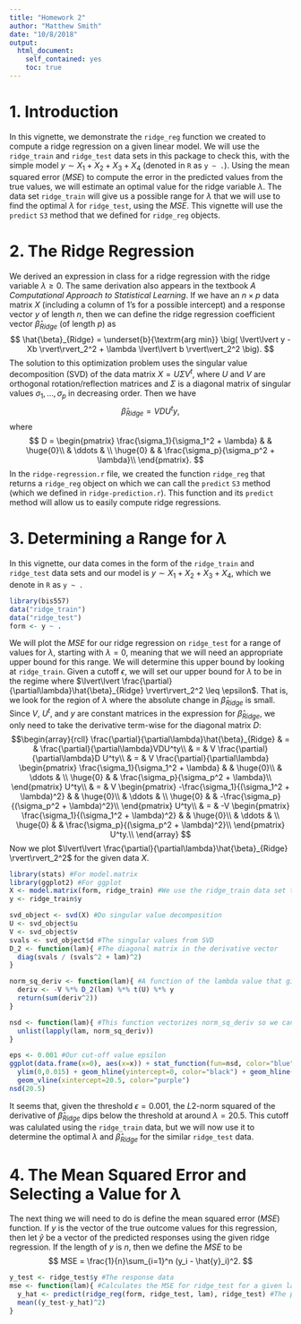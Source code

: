 ```yaml
---
title: "Homework 2"
author: "Matthew Smith"
date: "10/8/2018"
output:
  html_document:
    self_contained: yes
    toc: true
---
```

<!--
%\VignetteEngine{knitr::rmarkdown}
%\VignetteIndexEntry{The linear model vignette}
-->

# 1. Introduction
In this vignette, we demonstrate the `ridge_reg` function we created to compute a ridge regression
on a given linear model. We will use the `ridge_train` and `ridge_test` data sets in this package to
check this, with the simple model $y \sim X_1 + X_2 + X_3 + X_4$ (denoted in `R` as `y ~ .`). Using
the mean squared error ($MSE$) to compute the error in the predicted values from the true values, we
will estimate an optimal value for the ridge variable $\lambda$. The data set `ridge_train` will give
us a possible range for $\lambda$ that we will use to find the optimal $\lambda$ for `ridge_test`,
using the $MSE$. This vignette will use the `predict` `S3` method that we defined for `ridge_reg`
objects.


# 2. The Ridge Regression
We derived an expression in class for a ridge regression with the ridge variable $\lambda \geq 0$.
The same derivation also appears in the textbook
*A Computational Approach to Statistical Learning*. If we have an $n \times p$ data matrix $X$
(including a column of $1$'s for a possible intercept) and a response vector $y$ of length $n$,
then we can define the ridge regression coefficient vector $\hat{\beta}_{Ridge}$ (of length $p$) as
$$
\hat{\beta}_{Ridge} = \underset{b}{\textrm{arg min}} \big( \lvert\lvert y - Xb \rvert\rvert_2^2 + \lambda \lvert\lvert b \rvert\vert_2^2 \big).
$$
The solution to this optimization problem uses the singular value decomposition (SVD) of the data
matrix $X = U \Sigma V^t$, where $U$ and $V$ are orthogonal rotation/reflection matrices and
$\Sigma$ is a diagonal matrix of singular values $\sigma_1, \dots, \sigma_p$ in decreasing order.
Then we have
$$
\hat{\beta}_{Ridge} = VDU^ty,
$$
where
$$
D = \begin{pmatrix}
\frac{\sigma_1}{\sigma_1^2 + \lambda} & & \huge{0}\\
 & \ddots & \\
\huge{0} & & \frac{\sigma_p}{\sigma_p^2 + \lambda}\\
\end{pmatrix}.
$$
In the `ridge-regression.r` file, we created the function `ridge_reg` that returns a `ridge_reg`
object on which we can call the `predict` `S3` method (which we defined in `ridge-prediction.r`).
This function and its `predict` method will allow us to easily compute ridge regressions.


# 3. Determining a Range for $\lambda$
In this vignette, our data comes in the form of the `ridge_train` and `ridge_test` data sets and our
model is $y \sim X_1 + X_2 + X_3 + X_4$, which we denote in `R` as `y ~ .`
```r
library(bis557)
data("ridge_train")
data("ridge_test")
form <- y ~ .
```
We will plot the $MSE$ for our ridge regression on `ridge_test` for a range of values for $\lambda$,
starting with $\lambda=0$, meaning that we will need an appropriate upper bound for this range. We
will determine this upper bound by looking at `ridge_train`. Given a cutoff
$\epsilon$, we will set our upper bound for $\lambda$ to be in the regime where
$\lvert\lvert \frac{\partial}{\partial\lambda}\hat{\beta}_{Ridge} \rvert\rvert_2^2 \leq \epsilon$.
That is, we look for the region of $\lambda$ where the absolute change in $\hat{\beta}_{Ridge}$ is
small. Since $V$, $U^t$, and $y$ are constant matrices in the expression for $\hat{\beta}_{Ridge}$,
we only need to take the derivative term-wise for the diagonal matrix $D$:
$$\begin{array}{rcll}
\frac{\partial}{\partial\lambda}\hat{\beta}_{Ridge} & = & \frac{\partial}{\partial\lambda}VDU^ty\\
 & = & V \frac{\partial}{\partial\lambda}D U^ty\\
 & = & V \frac{\partial}{\partial\lambda} \begin{pmatrix}
\frac{\sigma_1}{\sigma_1^2 + \lambda} & & \huge{0}\\
 & \ddots & \\
\huge{0} & & \frac{\sigma_p}{\sigma_p^2 + \lambda}\\
\end{pmatrix} U^ty\\
 & = & V  \begin{pmatrix}
-\frac{\sigma_1}{(\sigma_1^2 + \lambda)^2} & & \huge{0}\\
 & \ddots & \\
\huge{0} & & -\frac{\sigma_p}{(\sigma_p^2 + \lambda)^2}\\
\end{pmatrix} U^ty\\
& = & -V  \begin{pmatrix}
\frac{\sigma_1}{(\sigma_1^2 + \lambda)^2} & & \huge{0}\\
 & \ddots & \\
\huge{0} & & \frac{\sigma_p}{(\sigma_p^2 + \lambda)^2}\\
\end{pmatrix} U^ty.\\
\end{array}
$$
Now we plot $\lvert\lvert \frac{\partial}{\partial\lambda}\hat{\beta}_{Ridge} \rvert\rvert_2^2$
for the given data $X$.
```r
library(stats) #For model.matrix
library(ggplot2) #For ggplot
X <- model.matrix(form, ridge_train) #We use the ridge_train data set to determine the range
y <- ridge_train$y

svd_object <- svd(X) #Do singular value decomposition
U <- svd_object$u
V <- svd_object$v
svals <- svd_object$d #The singular values from SVD
D_2 <- function(lam){ #The diagonal matrix in the derivative vector
  diag(svals / (svals^2 + lam)^2)
}

norm_sq_deriv <- function(lam){ #A function of the lambda value that gives the L2-norm squared of the derivative of beta_hat
  deriv <- -V %*% D_2(lam) %*% t(U) %*% y
  return(sum(deriv^2))
}

nsd <- function(lam){ #This function vectorizes norm_sq_deriv so we can use it in ggplot
  unlist(lapply(lam, norm_sq_deriv))
}

eps <- 0.001 #Our cut-off value epsilon
ggplot(data.frame(x=0), aes(x=x)) + stat_function(fun=nsd, color="blue") + xlim(0,30) +
  ylim(0,0.015) + geom_hline(yintercept=0, color="black") + geom_hline(yintercept=eps, color="red") +
  geom_vline(xintercept=20.5, color="purple")
nsd(20.5)
```
It seems that, given the threshold $\epsilon=0.001$, the $L2$-norm squared of the derivative of
$\hat{\beta}_{Ridge}$ dips below the threshold at around $\lambda=20.5$. This cutoff was calulated
using the `ridge_train` data, but we will now use it to determine the optimal $\lambda$ and
$\hat{\beta}_{Ridge}$ for the similar `ridge_test` data.


# 4. The Mean Squared Error and Selecting a Value for $\lambda$
The next thing we will need to do is define the mean squared error ($MSE$) function. If $y$ is the
vector of the true outcome values for this regression, then let $\hat{y}$ be a vector of the
predicted responses using the given ridge regression. If the length of $y$ is $n$, then we define
the $MSE$ to be
$$
MSE = \frac{1}{n}\sum_{i=1}^n (y_i - \hat{y}_i)^2.
$$


```r
y_test <- ridge_test$y #The response data
mse <- function(lam){ #Calculates the MSE for ridge_test for a given lambda value lam
  y_hat <- predict(ridge_reg(form, ridge_test, lam), ridge_test) #The predicted values
  mean((y_test-y_hat)^2)
}
```


